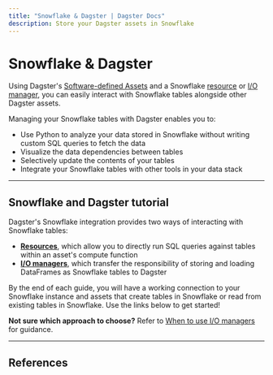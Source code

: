 ```yaml
---
title: "Snowflake & Dagster | Dagster Docs"
description: Store your Dagster assets in Snowflake
---
```


# Snowflake & Dagster

Using Dagster's [Software-defined Assets](/concepts/assets/software-defined-assets) and a Snowflake [resource](/concepts/resources) or [I/O manager](/concepts/io-management/io-managers), you can easily interact with Snowflake tables alongside other Dagster assets.

Managing your Snowflake tables with Dagster enables you to:

- Use Python to analyze your data stored in Snowflake without writing custom SQL queries to fetch the data
- Visualize the data dependencies between tables
- Selectively update the contents of your tables
- Integrate your Snowflake tables with other tools in your data stack

---

## Snowflake and Dagster tutorial

Dagster's Snowflake integration provides two ways of interacting with Snowflake tables:

- [**Resources**](/concepts/resources), which allow you to directly run SQL queries against tables within an asset's compute function
- [**I/O managers**](/concepts/io-management/io-managers), which transfer the responsibility of storing and loading DataFrames as Snowflake tables to Dagster

By the end of each guide, you will have a working connection to your Snowflake instance and assets that create tables in Snowflake or read from existing tables in Snowflake. Use the links below to get started!

<ArticleList>
  <ArticleListItem
    title="Snowflake & Dagster resources"
    href="/integrations/snowflake/using-snowflake-with-dagster"
  ></ArticleListItem>
  <ArticleListItem
    title="Snowflake & Dagster I/O managers"
    href="/integrations/snowflake/using-snowflake-with-dagster-io-managers"
  ></ArticleListItem>
</ArticleList>

**Not sure which approach to choose?** Refer to [When to use I/O managers](/concepts/io-management/io-managers#when-to-use-io-managers) for guidance.

---

## References

<ArticleList>
  <ArticleListItem
    title="Snowflake reference"
    href="/integrations/snowflake/reference"
  ></ArticleListItem>
  <ArticleListItem
    title="Snowflake API reference"
    href="/\_apidocs/libraries/dagster-snowflake"
  ></ArticleListItem>
</ArticleList>

